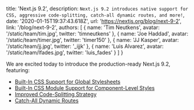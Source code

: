   title: 'Next.js 9.2',
  description: `Next.js 9.2 introduces native support for CSS, aggressive code-splitting, catch-all dynamic routes, and more!`,
  date: '2020-01-15T19:37:43.618Z',
  url: 'https://nextjs.org/blog/next-9-2',
  link: '/blog/next-9-2',
  authors: [
    {
      name: 'Tim Neutkens',
      avatar: '/static/team/tim.jpg',
      twitter: 'timneutkens'
    },
    {
      name: 'Joe Haddad',
      avatar: '/static/team/timer.jpg',
      twitter: 'timer150'
    },
    {
      name: 'JJ Kasper',
      avatar: '/static/team/jj.jpg',
      twitter: '_ijjk'
    },
    {
      name: 'Luis Alvarez',
      avatar: '/static/team/lfades.jpg',
      twitter: 'luis_fades'
    }
  ]
}

We are excited today to introduce the production-ready Next.js 9.2, featuring:

- [Built-In CSS Support for Global Stylesheets](#built-in-css-support-for-global-stylesheets)
- [Built-In CSS Module Support for Component-Level Styles](#built-in-css-module-support-for-component-level-styles)
- [Improved Code-Splitting Strategy](#improved-code-splitting-strategy)
- [Catch-All Dynamic Routes](#catch-all-dynamic-routes)
